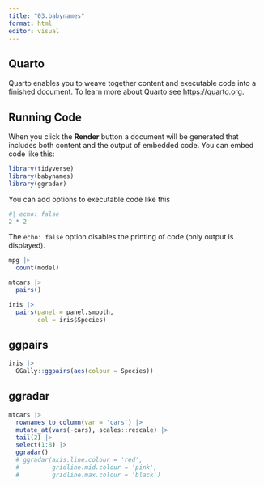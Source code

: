 ```yaml
---
title: "03.babynames"
format: html
editor: visual
---
```


## Quarto

Quarto enables you to weave together content and executable code into a finished document. To learn more about Quarto see <https://quarto.org>.

## Running Code

When you click the **Render** button a document will be generated that includes both content and the output of embedded code. You can embed code like this:

```r

library(tidyverse)
library(babynames)
library(ggradar)

```

You can add options to executable code like this

```r
#| echo: false
2 * 2
```

The `echo: false` option disables the printing of code (only output is displayed).

```r

mpg |> 
  count(model)

mtcars |> 
  pairs()

iris |> 
  pairs(panel = panel.smooth, 
        col = iris$Species)
```

## ggpairs

```r

iris |> 
  GGally::ggpairs(aes(colour = Species))


```

## ggradar

```r

mtcars |> 
  rownames_to_column(var = 'cars') |>
  mutate_at(vars(-cars), scales::rescale) |> 
  tail(2) |> 
  select(1:8) |> 
  ggradar()
  # ggradar(axis.line.colour = 'red',
  #         gridline.mid.colour = 'pink',
  #         gridline.max.colour = 'black') 


```

